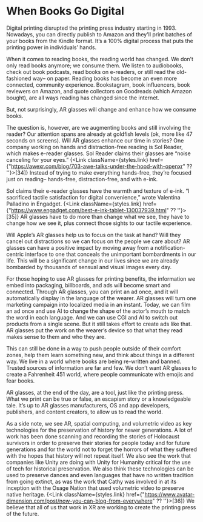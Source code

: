 
# When Books Go Digital

Digital printing disrupted the printing press industry starting in 1993. Nowadays, you can directly publish to Amazon and they'll print batches of your books from the Kindle format. It’s a 100% digital process that puts the printing power in individuals’ hands. 

When it comes to reading books, the reading world has changed. We don’t only read books anymore; we consume them. We listen to audiobooks, check out book podcasts, read books on e-readers, or still read the old-fashioned way– on paper. Reading books has become an even more connected, community experience. Bookstagram, book influencers, book reviewers on Amazon, and quote collectors on Goodreads (which Amazon bought), are all ways reading has changed since the internet. 

But, not surprisingly, AR glasses will change and enhance how we consume books.

The question is, however, are we augmenting books and still involving the reader? Our attention spans are already at goldfish levels (ok, more like 47 seconds on screens). Will AR glasses enhance our time in stories? One company working on hands and distraction-free reading is Sol Reader, which makes e-reader glasses. Sol Reader claims their glasses are “noise canceling for your eyes.” {<Link className={styles.link} href={"https://awexr.com/blog/703-awe-talks-under-the-hood-with-openxr" ?? ''}>[34]</Link>} Instead of trying to make everything hands-free, they’re focused just on reading– hands-free, distraction-free, and with e-ink. 
 
Sol claims their e-reader glasses have the warmth and texture of e-ink. “I sacrificed tactile satisfaction for digital convenience,” wrote Valentina Palladino in Engadget. {<Link className={styles.link} href={"https://www.engadget.com/best-e-ink-tablet-130037939.html" ?? ''}>[35]</Link>} AR glasses have to do more than change what we see, they have to change how we see it, plus connect those sights to our tactile experience. 

Will Apple’s AR glasses help us to focus on the task at hand? Will they cancel out distractions so we can focus on the people we care about? AR glasses can have a positive impact by moving away from a notification-centric interface to one that conceals the unimportant bombardments in our life. This will be a significant change in our lives since we are already bombarded by thousands of sensual and visual images every day.

For those hoping to use AR glasses for printing benefits, the information we embed into packaging, billboards, and ads will become smart and connected. Through AR glasses, you can print an ad once, and it will automatically display in the language of the wearer. AR glasses will turn one marketing campaign into localized media in an instant. Today, we can film an ad once and use AI to change the shape of the actor’s mouth to match the word in each language. And we can use CGI and AI to switch out products from a single scene. But it still takes effort to create ads like that. AR glasses put the work on the wearer’s device so that what they read makes sense to them and who they are. 

This can still be done in a way to push people outside of their comfort zones, help them learn something new, and think about things in a different way. We live in a world where books are being re-written and banned. Trusted sources of information are far and few. We don’t want AR glasses to create a Fahrenheit 451 world, where people communicate with emojis and fear books. 

AR glasses, at the end of the day, are a tool, just like the printing press. What we print can be true or false, an escapism story or a knowledgeable tale. It’s up to AR glasses manufacturers, OS and app developers, publishers, and content creators, to allow us to read the world. 

As a side note, we see AR, spatial computing, and volumetric video as key technologies for the preservation of history for newer generations. A lot of work has been done scanning and recording the stories of Holocaust survivors in order to preserve their stories for people today and for future generations and for the world not to forget the horrors of what they suffered with the hopes that history will not repeat itself. We also see the work that companies like Unity are doing with Unity for Humanity critical for the use of tech for historical preservation. We also think these technologies can be used to preserve dances and even languages that have no written tradition from going extinct, as was the work that Cathy was involved in at its inception with the Osage Nation that used volumetric video to preserve native heritage. {<Link className={styles.link} href={"https://www.avatar-dimension.com/post/now-you-can-blog-from-everywhere" ?? ''}>[36]</Link>} We believe that all of us that work in XR are working to create the printing press of the future. 
